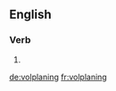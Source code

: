 
==English==

===Verb===
{{head|en}}

# {{present participle of|volplane|lang=en}}

[[de:volplaning]]
[[fr:volplaning]]
